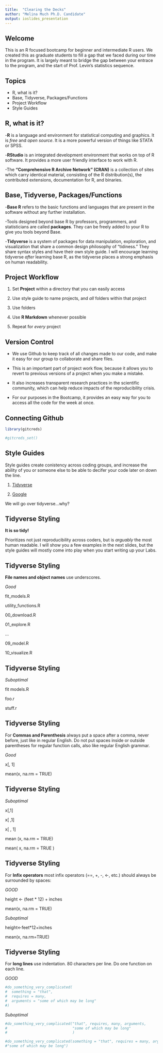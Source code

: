 ```yaml
---
title:  "Clearing the Decks"
author: "Melina Much Ph.D. Candidate"
output: ioslides_presentation
---
```


## Welcome

This is an R focused bootcamp for beginner and intermediate R users. We created this as graduate students to fill a gap that we faced during our time in the program. It is largely meant to bridge the gap between your entrace to the program, and the start of Prof. Levin's statistics sequence.

## Topics

- R, what is it?
- Base, Tidyverse, Packages/Functions
- Project Workflow
- Style Guides

## R, what is it?

-**R** is a language and environment for statistical computing and graphics. It is *free* and *open source*. It is a more powerful version of things like STATA or SPSS.

-**RStudio** is an integrated development environment that works on top of R software. It provides a more user friendly interface to work with R.

-The **“Comprehensive R Archive Network” (CRAN)** is a collection of sites which carry identical material, consisting of the R distribution(s), the contributed extensions, documentation for R, and binaries.

## Base, Tidyverse, Packages/Functions

-**Base R** refers to the basic functions and languages that are present in the software without any further installation.

-Tools designed beyond base R by professors, programmers, and statisticians are called **packages**. They can be freely added to your R to give you tools beyond Base.

-**Tidyverse** is a system of packages for data manipulation, exploration, and visualization that share a common design philosophy of "tidiness." They share syntax styles and have their own style guide. I will encourage learning tidyverse *after* learning base R, as the tidyverse places a strong emphasis on human readability. 

## Project Workflow

1) Set **Project** within a directory that you can easily access 

2) Use style guide to name projects, and *all* folders within that project 

3) Use folders

4) Use **R Markdown** whenever possible

5) Repeat for *every* project

## Version Control 

- We use Github to keep track of all changes made to our code, and make it easy for our group to collaborate and share files. 

- This is an important part of project work flow, because it allows you to revert to previous versions of a project when you make a mistake.

- It also increases transparent research practices in the scientific community, which can help reduce impacts of the reproducibility crisis.

- For our purposes in the Bootcamp, it provides an easy way for you to access all the code for the week at once. 

## Connecting Github

```r

library(gitcreds)

#gitcreds_set()

```


## Style Guides

Style guides create conistency across coding groups, and increase the ability of you or someone else to be able to decifer your code later on down the line. 

1) [Tidyverse](https://style.tidyverse.org/)

2) [Google](https://google.github.io/styleguide/Rguide.html)

We will go over tidyverse...why? 

## Tidyverse Styling

**It is so tidy!**

Prioritizes not just reproducibility across coders, but is *arguably* the most human readable. I will show you a few examples in the next slides, but the style guides will mostly come into play when you start writing up your Labs.

## Tidyverse Styling

**File names and object names** use underscores.

*Good*

fit_models.R

utility_functions.R

00_download.R

01_explore.R

...

09_model.R

10_visualize.R

## Tidyverse Styling

*Suboptimal*

fit models.R

foo.r

stuff.r

## Tidyverse Styling

For **Commas and Parenthesis** always put a space after a comma, never before, just like in regular English. Do not put spaces inside or outside parentheses for regular function calls, also like regular English grammar.

*Good*

x[, 1]

mean(x, na.rm = TRUE)

## Tidyverse Styling

*Suboptimal*

x[,1]

x[ ,1]

x[ , 1]

mean (x, na.rm = TRUE)

mean( x, na.rm = TRUE )

## Tidyverse Styling

For **Infix operators** most infix operators (==, +, -, <-, etc.) should always be surrounded by spaces:

*GOOD*

height <- (feet * 12) + inches

mean(x, na.rm = TRUE)

*Suboptimal*

height<-feet*12+inches

mean(x, na.rm=TRUE)

## Tidyverse Styling

For **long lines** use indentation. 80 characters per line. Do one function on each line.

*GOOD*

```r
#do_something_very_complicated(
#  something = "that",
#  requires = many,
#  arguments = "some of which may be long"
#)
```

*Suboptimal*

```r
#do_something_very_complicated("that", requires, many, arguments,
#                              "some of which may be long"
#                              )

#do_something_very_complicated(something = "that", requires = many, arguments =
#"some of which may be long")                              

```


